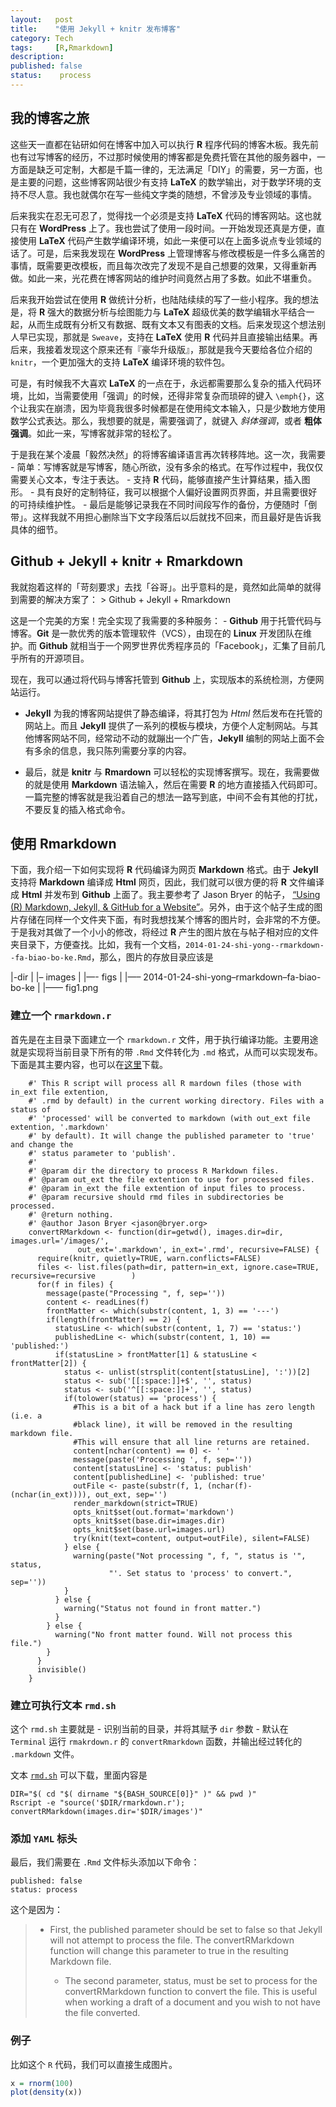 ```yaml
---
layout:   post
title:    "使用 Jekyll + knitr 发布博客"
category: Tech 
tags:     [R,Rmarkdown]
description: 
published: false
status:    process
---
```


## 我的博客之旅

这些天一直都在钻研如何在博客中加入可以执行 **R** 程序代码的博客木板。我先前也有过写博客的经历，不过那时候使用的博客都是免费托管在其他的服务器中，一方面是缺乏可定制，大都是千篇一律的，无法满足「DIY」的需要，另一方面，也是主要的问题，这些博客网站很少有支持 **LaTeX** 的数学输出，对于数学环境的支持不尽人意。我也就偶尔在写一些纯文字类的随想，不曾涉及专业领域的事情。

后来我实在忍无可忍了，觉得找一个必须是支持 **LaTeX** 代码的博客网站。这也就只有在 **WordPress** 上了。我也尝试了使用一段时间。一开始发现还真是方便，直接使用 **LaTeX** 代码产生数学编译环境，如此一来便可以在上面多说点专业领域的话了。可是，后来我发现在 **WordPress** 上管理博客与修改模板是一件多么痛苦的事情，既需要更改模板，而且每次改完了发现不是自己想要的效果，又得重新再做。如此一来，光花费在博客网站的维护时间竟然占用了多数。如此不堪重负。

后来我开始尝试在使用  **R** 做统计分析，也陆陆续续的写了一些小程序。我的想法是，将 **R** 强大的数据分析与绘图能力与 **LaTeX** 超级优美的数学编辑水平结合一起，从而生成既有分析又有数据、既有文本又有图表的文档。后来发现这个想法别人早已实现，那就是 `Sweave`，支持在 **LaTeX** 使用 **R** 代码并且直接输出结果。再后来，我接着发现这个原来还有『豪华升级版』，那就是我今天要给各位介绍的 `knitr`，一个更加强大的支持 **LaTeX** 编译环境的软件包。

可是，有时候我不大喜欢 **LaTeX** 的一点在于，永远都需要那么复杂的插入代码环境，比如，当需要使用「强调」的时候，还得非常复杂而琐碎的键入 `\emph{}`，这个让我实在崩溃，因为毕竟我很多时候都是在使用纯文本输入，只是少数地方使用数学公式表达。那么，我想要的就是，需要强调了，就键入 *斜体强调*，或者 **粗体强调**。如此一来，写博客就非常的轻松了。

于是我在某个凌晨「毅然决然」的将博客编译语言再次转移阵地。这一次，我需要
 - 简单：写博客就是写博客，随心所欲，没有多余的格式。在写作过程中，我仅仅需要关心文本，专注于表达。
 - 支持 **R** 代码，能够直接产生计算结果，插入图形。
 - 具有良好的定制特征，我可以根据个人偏好设置网页界面，并且需要很好的可持续维护性。
 - 最后是能够记录我在不同时间段写作的备份，方便随时「倒带」。这样我就不用担心删除当下文字段落后以后就找不回来，而且最好是告诉我具体的细节。
 
## Github + Jekyll + knitr + Rmarkdown

我就抱着这样的「苛刻要求」去找「谷哥」。出乎意料的是，竟然如此简单的就得到需要的解决方案了：
> Github + Jekyll + Rmarkdown

这是一个完美的方案！完全实现了我需要的多种服务：
- **Github** 用于托管代码与博客。**Git** 是一款优秀的版本管理软件（VCS），由现在的 **Linux** 开发团队在维护。而 **Github** 就相当于一个网罗世界优秀程序员的「Facebook」，汇集了目前几乎所有的开源项目。

  现在，我可以通过将代码与博客托管到 **Github** 上，实现版本的系统检测，方便网站运行。
  
- **Jekyll** 为我的博客网站提供了静态编译，将其打包为 *Html* 然后发布在托管的网站上。而且 **Jekyll** 提供了一系列的模板与模块，方便个人定制网站。与其他博客网站不同，经常动不动的就蹦出一个广告，**Jekyll** 编制的网站上面不会有多余的信息，我只陈列需要分享的内容。

- 最后，就是 **knitr** 与 **Rmardown** 可以轻松的实现博客撰写。现在，我需要做的就是使用 **Markdown** 语法输入，然后在需要 **R** 的地方直接插入代码即可。一篇完整的博客就是我沿着自己的想法一路写到底，中间不会有其他的打扰，不要反复的插入格式命令。

## 使用 **Rmarkdown** 

下面，我介绍一下如何实现将 **R** 代码编译为网页 **Markdown** 格式。由于 **Jekyll** 支持将 **Markdown** 编译成 **Html** 网页，因此，我们就可以很方便的将 **R** 文件编译成 **Html** 并发布到 **Github** 上面了。我主要参考了 Jason Bryer 的帖子， ["Using (R) Markdown, Jekyll, & GitHub for a Website"](http://jason.bryer.org/posts/2012-12-10/Markdown_Jekyll_R_for_Blogging.html)。另外，由于这个帖子生成的图片存储在同样一个文件夹下面，有时我想找某个博客的图片时，会非常的不方便。于是我对其做了一个小小的修改，将经过 **R** 产生的图片放在与帖子相对应的文件夹目录下，方便查找。比如，我有一个文档，`2014-01-24-shi-yong--rmarkdown--fa-biao-bo-ke.Rmd`，那么，图片的存放目录应该是

|-dir
|
|-- images
|
|---- figs
|
|----- 2014-01-24-shi-yong--rmarkdown--fa-biao-bo-ke
|
|------ fig1.png

### 建立一个 `rmarkdown.r`

首先是在主目录下面建立一个 `rmarkdown.r` 文件，用于执行编译功能。主要用途就是实现将当前目录下所有的带 `.Rmd` 文件转化为 `.md` 格式，从而可以实现发布。下面是其主要内容，也可以在[这里](/cn/_post/rmarkdwn.r)下载。


        #' This R script will process all R mardown files (those with in_ext file extention,
        #' .rmd by default) in the current working directory. Files with a status of
        #' 'processed' will be converted to markdown (with out_ext file extention, '.markdown'
        #' by default). It will change the published parameter to 'true' and change the
        #' status parameter to 'publish'.
        #' 
        #' @param dir the directory to process R Markdown files.
        #' @param out_ext the file extention to use for processed files.
        #' @param in_ext the file extention of input files to process.
        #' @param recursive should rmd files in subdirectories be processed.
        #' @return nothing.
        #' @author Jason Bryer <jason@bryer.org>
        convertRMarkdown <- function(dir=getwd(), images.dir=dir, images.url='/images/',
                   out_ext='.markdown', in_ext='.rmd', recursive=FALSE) {
          require(knitr, quietly=TRUE, warn.conflicts=FALSE)
          files <- list.files(path=dir, pattern=in_ext, ignore.case=TRUE, recursive=recursive        )
          for(f in files) {
            message(paste("Processing ", f, sep=''))
            content <- readLines(f)
            frontMatter <- which(substr(content, 1, 3) == '---')
            if(length(frontMatter) == 2) {
              statusLine <- which(substr(content, 1, 7) == 'status:')
              publishedLine <- which(substr(content, 1, 10) == 'published:')
              if(statusLine > frontMatter[1] & statusLine < frontMatter[2]) {
                status <- unlist(strsplit(content[statusLine], ':'))[2]
                status <- sub('[[:space:]]+$', '', status)
                status <- sub('^[[:space:]]+', '', status)
                if(tolower(status) == 'process') {
                  #This is a bit of a hack but if a line has zero length (i.e. a
                  #black line), it will be removed in the resulting markdown file.
                  #This will ensure that all line returns are retained.
                  content[nchar(content) == 0] <- ' '
                  message(paste('Processing ', f, sep=''))
                  content[statusLine] <- 'status: publish'
                  content[publishedLine] <- 'published: true'
                  outFile <- paste(substr(f, 1, (nchar(f)-(nchar(in_ext)))), out_ext, sep='')
                  render_markdown(strict=TRUE)
                  opts_knit$set(out.format='markdown')
                  opts_knit$set(base.dir=images.dir)
                  opts_knit$set(base.url=images.url)
                  try(knit(text=content, output=outFile), silent=FALSE)
                } else {
                  warning(paste("Not processing ", f, ", status is '", status, 
                          "'. Set status to 'process' to convert.", sep=''))
                }
              } else {
                warning("Status not found in front matter.")
              }
            } else {
              warning("No front matter found. Will not process this file.")
            }
          }
          invisible()
        }


### 建立可执行文本 `rmd.sh`

这个 `rmd.sh` 主要就是
- 识别当前的目录，并将其赋予 `dir` 参数
- 默认在 `Terminal` 运行 `rmakrdown.r` 的 `convertRmarkdown` 函数，并输出经过转化的 `.markdown` 文件。

文本 [`rmd.sh`](/cn/_post/rmd.sh) 可以下载，里面内容是

    DIR="$( cd "$( dirname "${BASH_SOURCE[0]}" )" && pwd )"
    Rscript -e "source('$DIR/rmarkdown.r'); convertRMarkdown(images.dir='$DIR/images')"


### 添加 `YAML` 标头
 
最后，我们需要在 `.Rmd` 文件标头添加以下命令：

    published: false
    status: process


这个是因为：
<blockquote>
  <p> - First, the published parameter should be set to false so that Jekyll will not attempt to process the file. The convertRMarkdown function will change this parameter to true in the resulting Markdown file. </p>
  
  <p> - The second parameter, status, must be set to process for the convertRMarkdown function to convert the file. This is useful when working a draft of a document and you wish to not have the file converted. </p>
  
</blockquote>

### 例子

比如这个 `R` 代码，我们可以直接生成图片。
```r
x = rnorm(100)
plot(density(x))
```



